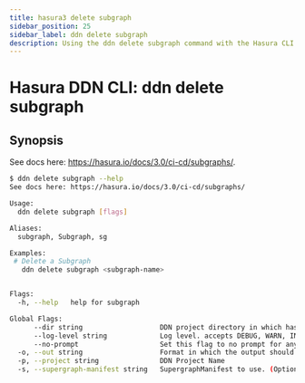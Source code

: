 ```yaml
---
title: hasura3 delete subgraph
sidebar_position: 25
sidebar_label: ddn delete subgraph
description: Using the ddn delete subgraph command with the Hasura CLI
---
```


# Hasura DDN CLI: ddn delete subgraph 

## Synopsis
See docs here: https://hasura.io/docs/3.0/ci-cd/subgraphs/.

```bash
$ ddn delete subgraph --help
See docs here: https://hasura.io/docs/3.0/ci-cd/subgraphs/

Usage:
  ddn delete subgraph [flags]

Aliases:
  subgraph, Subgraph, sg

Examples:
 # Delete a Subgraph
   ddn delete subgraph <subgraph-name>


Flags:
  -h, --help   help for subgraph

Global Flags:
      --dir string                   DDN project directory in which hasura.yaml is present (default ".")
      --log-level string             Log level. accepts DEBUG, WARN, INFO, ERROR, FATAL (default "INFO")
      --no-prompt                    Set this flag to no prompt for anything, the command fails if any input is missing
  -o, --out string                   Format in which the output should be printed, accepts table, json and yaml (default "table")
  -p, --project string               DDN Project Name
  -s, --supergraph-manifest string   SupergraphManifest to use. (Optional. DefaultSupergraphManifest used  if not provided)
```

